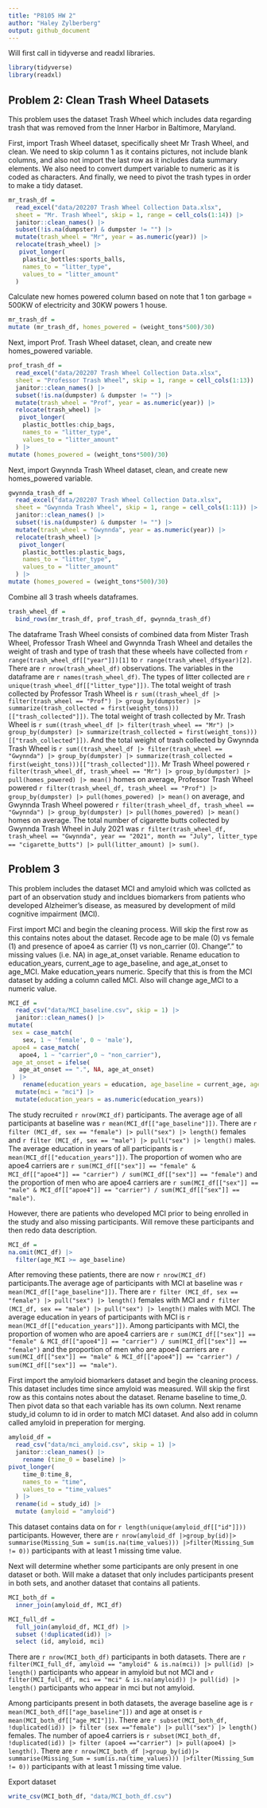 ```yaml
---
title: "P8105 HW 2"
author: "Haley Zylberberg"
output: github_document
---
```


Will first call in tidyverse and readxl libraries.

```r
library(tidyverse)
library(readxl)
```

## Problem 2: Clean Trash Wheel Datasets

This problem uses the dataset Trash Wheel which includes data regarding trash that was removed from the Inner Harbor in Baltimore, Maryland.

First, import Trash Wheel dataset, specifically sheet Mr Trash Wheel, and clean. We need to skip column 1 as it contains pictures, not include blank columns, and also not import the last row as it includes data summary elements. We also need to convert dumpert variable to numeric as it is coded as characters. And finally, we need to pivot the trash types in order to make a tidy dataset.
```r
mr_trash_df = 
  read_excel("data/202207 Trash Wheel Collection Data.xlsx",
  sheet = "Mr. Trash Wheel", skip = 1, range = cell_cols(1:14)) |> 
  janitor::clean_names() |>
  subset(!is.na(dumpster) & dumpster != "") |>
  mutate(trash_wheel = "Mr", year = as.numeric(year)) |> 
  relocate(trash_wheel) |>
   pivot_longer(
    plastic_bottles:sports_balls,
    names_to = "litter_type",
    values_to = "litter_amount"
  )

```

Calculate new homes powered column based on note that 1 ton garbage = 500KW of electricity and 30KW powers 1 house.
```r
mr_trash_df = 
mutate (mr_trash_df, homes_powered = (weight_tons*500)/30)
```

Next, import Prof. Trash Wheel dataset, clean, and create new homes_powered variable.
```r
prof_trash_df = 
  read_excel("data/202207 Trash Wheel Collection Data.xlsx",
  sheet = "Professor Trash Wheel", skip = 1, range = cell_cols(1:13)) |> 
  janitor::clean_names() |>
  subset(!is.na(dumpster) & dumpster != "") |>
  mutate(trash_wheel = "Prof", year = as.numeric(year)) |> 
  relocate(trash_wheel) |>
   pivot_longer(
    plastic_bottles:chip_bags,
    names_to = "litter_type",
    values_to = "litter_amount"
  ) |>
mutate (homes_powered = (weight_tons*500)/30)
```

Next, import Gwynnda Trash Wheel dataset, clean, and create new homes_powered variable.
```r
gwynnda_trash_df = 
  read_excel("data/202207 Trash Wheel Collection Data.xlsx",
  sheet = "Gwynnda Trash Wheel", skip = 1, range = cell_cols(1:11)) |> 
  janitor::clean_names() |>
  subset(!is.na(dumpster) & dumpster != "") |>
  mutate(trash_wheel = "Gwynnda", year = as.numeric(year)) |> 
  relocate(trash_wheel) |>
   pivot_longer(
    plastic_bottles:plastic_bags,
    names_to = "litter_type",
    values_to = "litter_amount"
  ) |>
mutate (homes_powered = (weight_tons*500)/30)
```

Combine all 3 trash wheels dataframes.
```r
trash_wheel_df = 
  bind_rows(mr_trash_df, prof_trash_df, gwynnda_trash_df)
```

The dataframe Trash Wheel consists of combined data from Mister Trash Wheel, Professor Trash Wheel and Gwynnda Trash Wheel and detailes the weight of trash and type of trash that these wheels have collected from `r range(trash_wheel_df[["year"]])[1]` to `r range(trash_wheel_df$year)[2]`. There are `r nrow(trash_wheel_df)` observations. The variables in the dataframe are `r names(trash_wheel_df)`. The types of litter collected are `r unique(trash_wheel_df[["litter_type"]])`. The total weight of trash collected by Professor Trash Wheel is `r sum((trash_wheel_df |> filter(trash_wheel == "Prof") |> group_by(dumpster) |> summarize(trash_collected = first(weight_tons)))[["trash_collected"]])`. The total weight of trash collected by Mr. Trash Wheel is `r sum((trash_wheel_df |> filter(trash_wheel == "Mr") |> group_by(dumpster) |> summarize(trash_collected = first(weight_tons)))[["trash_collected"]])`. And the total weight of trash collected by Gwynnda Trash Wheel is `r sum((trash_wheel_df |> filter(trash_wheel == "Gwynnda") |> group_by(dumpster) |> summarize(trash_collected = first(weight_tons)))[["trash_collected"]])`. Mr Trash Wheel powered `r filter(trash_wheel_df, trash_wheel == "Mr") |> group_by(dumpster) |> pull(homes_powered) |> mean()` homes on average, Professor Trash Wheel powered `r filter(trash_wheel_df, trash_wheel == "Prof") |> group_by(dumpster) |> pull(homes_powered) |> mean()` on average, and Gwynnda Trash Wheel powered `r filter(trash_wheel_df, trash_wheel == "Gwynnda") |> group_by(dumpster) |> pull(homes_powered) |> mean()` homes on average. The total number of cigarette butts collected by Gwynnda Trash Wheel in July 2021 was `r filter(trash_wheel_df, trash_wheel == "Gwynnda", year == "2021", month == "July", litter_type == "cigarette_butts") |> pull(litter_amount) |> sum()`.


## Problem 3

This problem includes the dataset MCI and amyloid which was collcted as part of an observation study and incldues biomarkers from patients who developed Alzheimer's disease, as measured by development of mild cognitive impairment (MCI).

First import MCI and begin the cleaning process. Will skip the first row as this contains notes about the dataset. Recode age to be male (0) vs female (1) and presence of apoe4 as carrier (1) vs non_carrier (0). Change"." to missing values (i.e. NA) in age_at_onset variable. Rename education to education_years, current_age to age_baseline, and age_at_onset to age_MCI. Make education_years numeric. Specify that this is from the MCI dataset by adding a column called MCI. Also will change age_MCI to a numeric value. 


```r
MCI_df = 
  read_csv("data/MCI_baseline.csv", skip = 1) |> 
  janitor::clean_names() |>
mutate(
 sex = case_match(
    sex, 1 ~ 'female', 0 ~ 'male'),
 apoe4 = case_match(
   apoe4, 1 ~ "carrier",0 ~ "non_carrier"),
 age_at_onset = ifelse(
   age_at_onset == ".", NA, age_at_onset)
 ) |>
    rename(education_years = education, age_baseline = current_age, age_MCI = age_at_onset) |>
  mutate(mci = "mci") |> 
  mutate(education_years = as.numeric(education_years))
```


The study recruited `r nrow(MCI_df)` participants. The average age of all participants at baseline was `r mean(MCI_df[["age_baseline"]])`. There are `r filter (MCI_df, sex == "female") |> pull("sex") |> length()` females and `r filter (MCI_df, sex == "male") |> pull("sex") |> length()` males. The average education in years of all participants is `r mean(MCI_df[["education_years"]])`. The proportion of women who are apoe4 carriers are `r sum(MCI_df[["sex"]] == "female" & MCI_df[["apoe4"]] == "carrier") / sum(MCI_df[["sex"]] == "female")` and the proportion of men who are apoe4 carriers are `r sum(MCI_df[["sex"]] == "male" & MCI_df[["apoe4"]] == "carrier") / sum(MCI_df[["sex"]] == "male")`.

However, there are patients who developed MCI prior to being enrolled in the study and also missing participants. Will remove these participants and then redo data description.


```r
MCI_df = 
na.omit(MCI_df) |>
  filter(age_MCI >= age_baseline)
```

After removing these patients, there are now `r nrow(MCI_df)` participants.The average age of participants with MCI at baseline was `r mean(MCI_df[["age_baseline"]])`. There are `r filter (MCI_df, sex == "female") |> pull("sex") |> length()` females with MCI and `r filter (MCI_df, sex == "male") |> pull("sex") |> length()` males with MCI. The average education in years of participants with MCI is `r mean(MCI_df[["education_years"]])`. Among participants with MCI, the proportion of women who are apoe4 carriers are `r sum(MCI_df[["sex"]] == "female" & MCI_df[["apoe4"]] == "carrier") / sum(MCI_df[["sex"]] == "female")` and the proportion of men who are apoe4 carriers are `r sum(MCI_df[["sex"]] == "male" & MCI_df[["apoe4"]] == "carrier") / sum(MCI_df[["sex"]] == "male")`.

First import the amyloid biomarkers dataset and begin the cleaning process. This dataset includes time since amyloid was measured. Will skip the first row as this contains notes about the dataset. Rename baseline to time_0. Then pivot data so that each variable has its own column. Next rename study_id column to id in order to match MCI dataset. And also add in column called amyloid in preperation for merging.

```r
amyloid_df = 
  read_csv("data/mci_amyloid.csv", skip = 1) |>
  janitor::clean_names() |>
    rename (time_0 = baseline) |>
pivot_longer(
    time_0:time_8,
    names_to = "time",
    values_to = "time_values"
  ) |>
  rename(id = study_id) |>
  mutate (amyloid = "amyloid")

```

This dataset contains data on for `r length(unique(amyloid_df[["id"]]))` participants. However, there are `r nrow(amyloid_df |>group_by(id)|> summarise(Missing_Sum = sum(is.na(time_values))) |>filter(Missing_Sum != 0))` participants with at least 1 missing time value.

Next will determine whether some participants are only present in one dataset or both. Will make a dataset that only includes participants present in both sets, and another dataset that contains all patients.

```r

MCI_both_df = 
  inner_join(amyloid_df, MCI_df)

MCI_full_df =
  full_join(amyloid_df, MCI_df) |>
  subset (!duplicated(id)) |>
  select (id, amyloid, mci)
```

There are `r nrow(MCI_both_df)` participants in both datasets. There are `r filter(MCI_full_df, amyloid == "amyloid" & is.na(mci)) |> pull(id) |> length()` participants who appear in amyloid but not MCI and `r filter(MCI_full_df, mci == "mci" & is.na(amyloid)) |> pull(id) |> length()` participants who appear in mci but not amyloid.

Among participants present in both datasets, the average baseline age is `r mean(MCI_both_df[["age_baseline"]])` and age at onset is `r mean(MCI_both_df[["age_MCI"]])`. There are `r subset(MCI_both_df, !duplicated(id)) |> filter (sex =="female") |> pull("sex") |> length()` females. The number of apoe4 carriers is `r subset(MCI_both_df, !duplicated(id)) |> filter (apoe4 =="carrier") |> pull(apoe4) |> length()`. There are `r nrow(MCI_both_df |>group_by(id)|> summarise(Missing_Sum = sum(is.na(time_values))) |>filter(Missing_Sum != 0))` participants with at least 1 missing time value.

Export dataset

```r

write_csv(MCI_both_df, "data/MCI_both_df.csv")
```